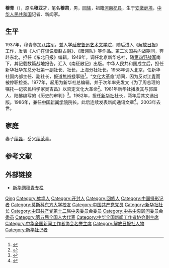 '''穆青'''（{{bd|1921年||2003年|catIdx=}}），原名'''穆亚才'''，笔名'''穆肃'''，男，[[回族|回族]]，祖籍[[河南|河南]][[杞县|杞县]]，生于[[安徽|安徽]][[蚌埠|蚌埠]]，[[中华人民共和国|中华人民共和国]]记者、新闻家。

== 生平 ==
1937年，穆青参加[[八路军|八路军]]，並入学[[延安|延安]][[魯迅藝術學院|鲁迅艺术文学院]]，随后进入《[[解放日报|解放日报]]》工作，发表《人们在谈说着赵占魁》、《雁翎队》等作品。第二次国共内战期间，奔赴东北，担任《东北日报》编辑。1949年，调任北京新华总社，随[[第四野战军|第四野战军]]南下，其记载数篇战地报告，汇入《南征散记》出版。中华人民共和国成立后，担任新华社华东总分社第一副社长、社长，上海分社社长。1958年调入北京，任新华社国内部主任、副社长，报道[[焦裕禄|焦裕禄]]事迹<ref>{{cite news|title=穆青：“勿忘人民”与“求真”|url=http://news.jschina.com.cn/system/2011/09/03/011593996.shtml|accessdate=2012-01-21|newspaper=中国江苏网（转自《北京日报》）}}</ref>。“[[文化大革命|文化大革命]]”期间，因为反对[[江青|江青]]而被停职检查。1977年，起用为新华社总编辑，并于次年率先发文《为了周总理的嘱托—记农民科学家吴吉昌》以否定文化大革命<ref>{{cite book|author=张严平|title=《穆青传》|year=2005年|publisher=新华出版社|isbn=9787501169498|pages=270页}}</ref>。1981年新华社播发其与郭超人、陆拂编写的《历史的审判》<ref>{{cite book|title=清华新闻传播学前沿讲座录|publisher=清华大学出版社|year=2006|isbn=978-7-302-13198-4|url=https://books.google.com.hk/books?id=GNqRpF4R1pEC&pg=PA30|language=zh|access-date=2021-10-01|page=30|last=李彬、杨芳、尹丽.编}}</ref>。1982年，担任[[新华社|新华社]]社长，两年后其文选出版。1986年，兼任[[中国新闻学院|中国新闻学院]]院长。此后连续发表新闻通讯文章<ref>{{cite news|title=穆青“勿忘人民”新闻思想及其时代意义|url=http://media.people.com.cn/GB/22114/52789/205766/13014139.html|accessdate=2012-01-21|newspaper=人民网}}</ref>。2003年去世。

== 家庭 ==
妻子[[续磊|续磊]]，岳父[[续范亭|续范亭]]。

== 参考文献 ==
{{reflist}}

== 外部链接 ==
* [http://news.xinhuanet.com/jizhe/jz_mq.htm 新华网穆青专栏]

{{Navboxes 
| title  = 穆青在[[中华人民共和国国务院|中华人民共和国国务院]]的职务
| list1  =
{{第6届国务院}}
}}
{{Navboxes 
| title  = 穆青在[[中华全国新闻工作者协会|中华全国新闻工作者协会]]的职务
| list1  =
{{中华全国新闻工作者协会第三届理事会}}
{{中华全国新闻工作者协会第四届理事会}}
{{中华全国新闻工作者协会第五届理事会}}
{{中华全国新闻工作者协会第六届理事会}}
}}

{{Authority control}}

{{DEFAULTSORT:Mu穆}}
[[Category:穆姓|Qing]]
[[Category:蚌埠人|Category:蚌埠人]]
[[Category:开封人|Category:开封人]]
[[Category:回族人|Category:回族人]]
[[Category:中国摄影记者|Category:中国摄影记者]]
[[Category:莫斯科东方大学校友|Category:莫斯科东方大学校友]]
[[Category:中国共产党党员|Category:中国共产党党员]]
[[Category:新华社社长|Category:新华社社长]]
[[Category:中国共产党第十二届中央委员会委员|Category:中国共产党第十二届中央委员会委员]]
[[Category:中共中央顾问委员会委员|Category:中共中央顾问委员会委员]]
[[Category:第五届全国人大代表|Category:第五届全国人大代表]]
[[Category:中华全国新闻工作者协会副主席|Category:中华全国新闻工作者协会副主席]]
[[Category:中华全国新闻工作者协会名誉主席|Category:中华全国新闻工作者协会名誉主席]]
[[Category:解放日报社人物|Category:解放日报社人物]]
[[Category:新华社记者|Category:新华社记者]]